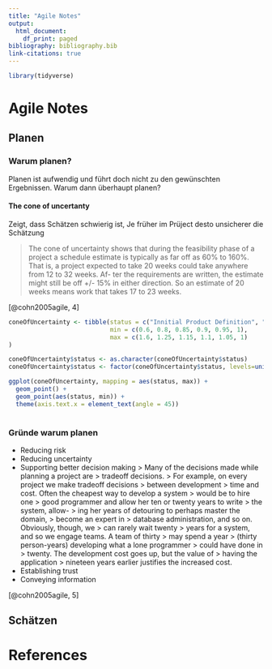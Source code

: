 ```yaml
---
title: "Agile Notes"
output:
  html_document:
    df_print: paged
bibliography: bibliography.bib
link-citations: true
---
```


```r

library(tidyverse)

```



# Agile Notes

## Planen
### Warum planen?
<!-- TODO Investition und Finanzierung Fachbuch: Wann ist eine Investition rentabel? -->
Planen ist aufwendig und führt doch nicht zu den gewünschten Ergebnissen. Warum dann überhaupt planen?

#### The cone of uncertanty
Zeigt, dass Schätzen schwierig ist, Je früher im Prüject desto unsicherer die Schätzung

>The cone of uncertainty shows that during the feasibility phase of
a project a schedule estimate is typically as far off as 60% to 160%. That is, a
project expected to take 20 weeks could take anywhere from 12 to 32 weeks. Af-
ter the requirements are written, the estimate might still be off +/- 15% in either
direction. So an estimate of 20 weeks means work that takes 17 to 23 weeks. 


[@cohn2005agile, 4]


```r
coneOfUncertainty <- tibble(status = c("Innitial Product Definition", "Approved Product Definition", "Requirement Specification", "Product Design Specification", "Detailed Design Specification", "Accepted Software"),
                            min = c(0.6, 0.8, 0.85, 0.9, 0.95, 1),
                            max = c(1.6, 1.25, 1.15, 1.1, 1.05, 1)
)

coneOfUncertainty$status <- as.character(coneOfUncertainty$status)
coneOfUncertainty$status <- factor(coneOfUncertainty$status, levels=unique(coneOfUncertainty$status))

ggplot(coneOfUncertainty, mapping = aes(status, max)) +
  geom_point() +
  geom_point(aes(status, min)) +
  theme(axis.text.x = element_text(angle = 45)) 
  
```

### Gründe warum planen
* Reducing risk
* Reducing uncertainty
* Supporting better decision making
> Many of the decisions made while planning a project are > tradeoff decisions.
> For example, on every project we make tradeoff decisions > between development
> time and cost. Often the cheapest way to develop a system > would be to hire one
> good programmer and allow her ten or twenty years to write > the system, allow-
> ing her years of detouring to perhaps master the domain, > become an expert in
> database administration, and so on. Obviously, though, we > can rarely wait twenty
> years for a system, and so we engage teams. A team of thirty > may spend a year
> (thirty person-years) developing what a lone programmer > could have done in
> twenty. The development cost goes up, but the value of > having the application
> nineteen years earlier justifies the increased cost.
* Establishing trust
* Conveying information

[@cohn2005agile, 5]

## Schätzen

# References

